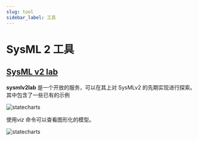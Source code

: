 ```yaml
---
slug: tool
sidebar_label: 工具
---
```


# SysML 2 工具

## [SysML v2 lab](https://www.sysmlv2lab.com/lab?)

**sysmlv2lab** 是一个开放的服务，可以在其上对 SysMLv2 的先期实现进行探索。
其中包含了一些已有的示例

![statecharts](./_assets/sysmlv2lab_statecharts.jpg)

使用*viz* 命令可以查看图形化的模型。

![statecharts](./_assets/sysmlv2lab_statecharts_vis.jpg)
